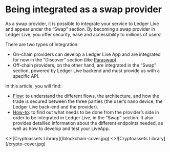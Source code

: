 
# Being integrated as a swap provider

As a swap provider, it is possible to integrate your service to Ledger Live and appear under the “Swap” section. By becoming a swap provider in Ledger Live, you offer security, ease and accessibility to millions of users!

There are two types of integration:
- On-chain providers can develop a Ledger Live App and are integrated for now in the “Discover” section (like [Paraswap](https://www.ledger.com/blog/more-swapping-freedom-access-paraswap-directly-through-ledger-live)). 
- Off-chain providers, on the other hand, are integrated in the “Swap” section, powered by Ledger Live backend and must provide us with a specific API.

In this article, you will find: 
- [Flow](./integration/flow): to understand the different flows, the architecture, and how the trade is secured between the three parties (the user’s nano device, the Ledger Live back-end and the provider). 
- [How-to](./integration/howto): to find out what needs to be done from the provider’s side in order to be integrated in Ledger Live, in the “Swap” section. It also provides detailled information about the different endpoints needed, as well as how to develop and test your LiveApp.


<Cards num={2}>
  <Card 
    image
    arrow
    title="Flows" 
    href="./integration/flow">
    <>![Cryptoassets Library](/blockchain-cover.jpg)</> 
  </Card>
  <Card 
    image
    arrow
    title="How to" 
    href="./integration/howto">
    <>![Cryptoassets Library](/crypto-cover.jpg)</> 
  </Card>
</Cards>